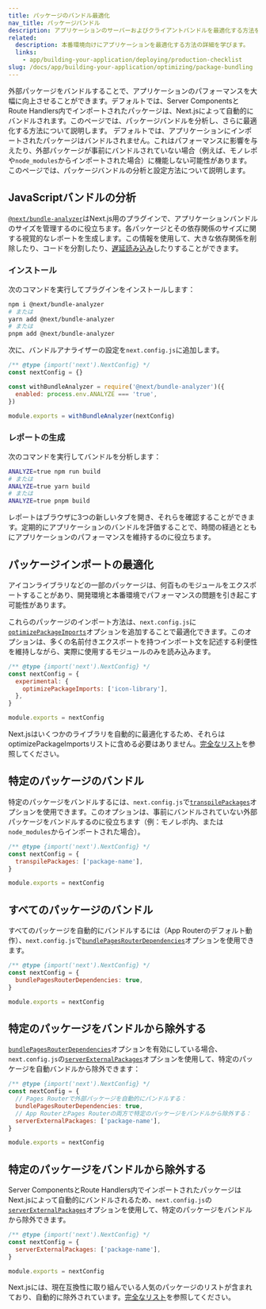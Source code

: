 ```yaml
---
title: パッケージのバンドル最適化
nav_title: パッケージバンドル
description: アプリケーションのサーバーおよびクライアントバンドルを最適化する方法を学びます。
related:
  description: 本番環境向けにアプリケーションを最適化する方法の詳細を学びます。
  links:
    - app/building-your-application/deploying/production-checklist
slug: /docs/app/building-your-application/optimizing/package-bundling
---
```


外部パッケージをバンドルすることで、アプリケーションのパフォーマンスを大幅に向上させることができます。<AppOnly>デフォルトでは、Server ComponentsとRoute Handlers内でインポートされたパッケージは、Next.jsによって自動的にバンドルされます。このページでは、パッケージバンドルを分析し、さらに最適化する方法について説明します。</AppOnly> <PagesOnly>デフォルトでは、アプリケーションにインポートされたパッケージはバンドルされません。これはパフォーマンスに影響を与えたり、外部パッケージが事前にバンドルされていない場合（例えば、モノレポや`node_modules`からインポートされた場合）に機能しない可能性があります。このページでは、パッケージバンドルの分析と設定方法について説明します。</PagesOnly>

## JavaScriptバンドルの分析

[`@next/bundle-analyzer`](https://www.npmjs.com/package/@next/bundle-analyzer)はNext.js用のプラグインで、アプリケーションバンドルのサイズを管理するのに役立ちます。各パッケージとその依存関係のサイズに関する視覚的なレポートを生成します。この情報を使用して、大きな依存関係を削除したり、コードを分割したり、[遅延読み込み](/docs/app/building-your-application/optimizing/lazy-loading)したりすることができます。

### インストール

次のコマンドを実行してプラグインをインストールします：

```bash
npm i @next/bundle-analyzer
# または
yarn add @next/bundle-analyzer
# または
pnpm add @next/bundle-analyzer
```

次に、バンドルアナライザーの設定を`next.config.js`に追加します。

```js filename="next.config.js"
/** @type {import('next').NextConfig} */
const nextConfig = {}

const withBundleAnalyzer = require('@next/bundle-analyzer')({
  enabled: process.env.ANALYZE === 'true',
})

module.exports = withBundleAnalyzer(nextConfig)
```

### レポートの生成

次のコマンドを実行してバンドルを分析します：

```bash
ANALYZE=true npm run build
# または
ANALYZE=true yarn build
# または
ANALYZE=true pnpm build
```

レポートはブラウザに3つの新しいタブを開き、それらを確認することができます。定期的にアプリケーションのバンドルを評価することで、時間の経過とともにアプリケーションのパフォーマンスを維持するのに役立ちます。

## パッケージインポートの最適化

アイコンライブラリなどの一部のパッケージは、何百ものモジュールをエクスポートすることがあり、開発環境と本番環境でパフォーマンスの問題を引き起こす可能性があります。

これらのパッケージのインポート方法は、`next.config.js`に[`optimizePackageImports`](/docs/app/api-reference/config/next-config-js/optimizePackageImports)オプションを追加することで最適化できます。このオプションは、多くの名前付きエクスポートを持つインポート文を記述する利便性を維持しながら、実際に使用するモジュールのみを読み込みます。

```js filename="next.config.js"
/** @type {import('next').NextConfig} */
const nextConfig = {
  experimental: {
    optimizePackageImports: ['icon-library'],
  },
}

module.exports = nextConfig
```

Next.jsはいくつかのライブラリを自動的に最適化するため、それらはoptimizePackageImportsリストに含める必要はありません。[完全なリスト](https://nextjs.org/docs/app/api-reference/config/next-config-js/optimizePackageImports)を参照してください。

<PagesOnly>

## 特定のパッケージのバンドル

特定のパッケージをバンドルするには、`next.config.js`で[`transpilePackages`](/docs/app/api-reference/config/next-config-js/transpilePackages)オプションを使用できます。このオプションは、事前にバンドルされていない外部パッケージをバンドルするのに役立ちます（例：モノレポ内、または`node_modules`からインポートされた場合）。

```js filename="next.config.js"
/** @type {import('next').NextConfig} */
const nextConfig = {
  transpilePackages: ['package-name'],
}

module.exports = nextConfig
```

## すべてのパッケージのバンドル

すべてのパッケージを自動的にバンドルするには（App Routerのデフォルト動作）、`next.config.js`で[`bundlePagesRouterDependencies`](/docs/pages/api-reference/config/next-config-js/bundlePagesRouterDependencies)オプションを使用できます。

```js filename="next.config.js"
/** @type {import('next').NextConfig} */
const nextConfig = {
  bundlePagesRouterDependencies: true,
}

module.exports = nextConfig
```

## 特定のパッケージをバンドルから除外する

[`bundlePagesRouterDependencies`](/docs/pages/api-reference/config/next-config-js/bundlePagesRouterDependencies)オプションを有効にしている場合、`next.config.js`の[`serverExternalPackages`](/docs/pages/api-reference/config/next-config-js/serverExternalPackages)オプションを使用して、特定のパッケージを自動バンドルから除外できます：

```js filename="next.config.js"
/** @type {import('next').NextConfig} */
const nextConfig = {
  // Pages Routerで外部パッケージを自動的にバンドルする：
  bundlePagesRouterDependencies: true,
  // App RouterとPages Routerの両方で特定のパッケージをバンドルから除外する：
  serverExternalPackages: ['package-name'],
}

module.exports = nextConfig
```

</PagesOnly>

<AppOnly>

## 特定のパッケージをバンドルから除外する

Server ComponentsとRoute Handlers内でインポートされたパッケージはNext.jsによって自動的にバンドルされるため、`next.config.js`の[`serverExternalPackages`](/docs/app/api-reference/config/next-config-js/serverExternalPackages)オプションを使用して、特定のパッケージをバンドルから除外できます。

```js filename="next.config.js"
/** @type {import('next').NextConfig} */
const nextConfig = {
  serverExternalPackages: ['package-name'],
}

module.exports = nextConfig
```

Next.jsには、現在互換性に取り組んでいる人気のパッケージのリストが含まれており、自動的に除外されています。[完全なリスト](/docs/app/api-reference/config/next-config-js/serverExternalPackages)を参照してください。

</AppOnly>